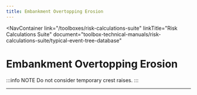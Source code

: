 ```yaml
---
title: Embankment Overtopping Erosion
---
```



<NavContainer
  link="/toolboxes/risk-calculations-suite"
  linkTitle="Risk Calculations Suite"
  document="toolbox-technical-manuals/risk-calculations-suite/typical-event-tree-database"
></NavContainer>

# Embankment Overtopping Erosion

<FigureNoRef 
    src="/figures/toolbox-technical-manuals/risk-calculations-suite/typical-event-tree-database/v1.4/Embankment-Overtopping-Erosion.png" 
    alt="Embankment Overtopping Erosion event tree" />

:::info NOTE
Do not consider temporary crest raises.
:::

---
